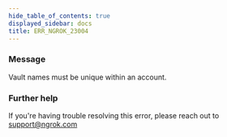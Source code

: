 ```yaml
---
hide_table_of_contents: true
displayed_sidebar: docs
title: ERR_NGROK_23004
---
```


### Message

Vault names must be unique within an account.

### Further help

If you're having trouble resolving this error, please reach out to [support@ngrok.com](mailto:support@ngrok.com?subject=Help%20with%20ERR_NGROK_23004)
